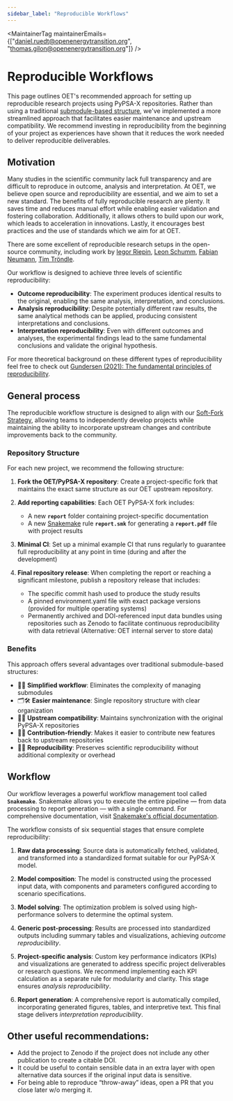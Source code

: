 ```yaml
---
sidebar_label: "Reproducible Workflows"
---
```



<MaintainerTag maintainerEmails={["daniel.ruedt@openenergytransition.org", "thomas.gilon@openenergytransition.org"]} />

# Reproducible Workflows

This page outlines OET's recommended approach for setting up reproducible research projects using PyPSA-X repositories. 
Rather than using a traditional [submodule-based structure](https://github.com/timtroendle/cookiecutter-reproducible-research), we've implemented a more streamlined approach that facilitates easier maintenance and upstream compatibility.
We recommend investing in reproducibility from the beginning of your project as experiences have shown that it reduces the work needed to deliver reproducible deliverables. 

## Motivation

Many studies in the scientific community lack full transparency and are difficult to reproduce in outcome, analysis and interpretation.
At OET, we believe open source and reproducibility are essential, and we aim to set a new standard.
The benefits of fully reproducible research are plenty. It saves time and reduces manual effort while enabling easier validation and fostering collaboration. 
Additionally, it allows others to build upon our work, which leads to acceleration in innovations. 
Lastly, it encourages best practices and the use of standards which we aim for at OET.

There are some excellent of reproducible research setups in the open-source community, including work by
[Iegor Riepin](https://github.com/Irieo/247-procurement-paper), [Leon Schumm](https://github.com/energyLS/aldehyde), 
[Fabian Neumann](https://github.com/fneum/broad-ranges), [Tim Tröndle](https://github.com/timtroendle/heat-mobility-preferences).

Our workflow is designed to achieve three levels of scientific reproducibility:

- **Outcome reproducibility**: The experiment produces identical results to the original, enabling the same analysis, interpretation, and conclusions.
- **Analysis reproducibility**: Despite potentially different raw results, the same analytical methods can be applied, producing consistent interpretations and conclusions.
- **Interpretation reproducibility**: Even with different outcomes and analyses, the experimental findings lead to the same fundamental conclusions and validate the original hypothesis.

For more theoretical background on these different types of reproducibility feel free to check out [Gundersen (2021): The fundamental principles of reproducibility](https://doi.org/10.1098/rsta.2020.0210).

## General process

The reproducible workflow structure is designed to align with our [Soft-Fork Strategy](docs/Engineering/SoftForkStrategy.mdx), allowing teams to independently develop projects while maintaining the ability to incorporate upstream changes and contribute improvements back to the community.

### Repository Structure

For each new project, we recommend the following structure:

1. **Fork the OET/PyPSA-X repository**: Create a project-specific fork that maintains the exact same structure as our OET upstream repository.

2. **Add reporting capabilities**: Each OET PyPSA-X fork includes:
   - A new **`report`** folder containing project-specific documentation
   - A new [Snakemake](https://snakemake.readthedocs.io/en/stable/) rule **`report.smk`** for generating a **`report.pdf`** file with project results

3. **Minimal CI**: Set up a minimal example CI that runs regularly to guarantee full reproducibility at any point in time (during and after the development) 

4. **Final repository release**: When completing the report or reaching a significant milestone, publish a repository release that includes:
   - The specific commit hash used to produce the study results
   - A pinned environment.yaml file with exact package versions (provided for multiple operating systems)
   - Permanently archived and DOI-referenced input data bundles using repositories such as Zenodo to facilitate continuous reproducibility with data retrieval (Alternative: OET internal server to store data)

### Benefits

This approach offers several advantages over traditional submodule-based structures:

- 🧹✨ **Simplified workflow**: Eliminates the complexity of managing submodules
- 🗂️🛠️ **Easier maintenance**: Single repository structure with clear organization
- 🔄🌐 **Upstream compatibility**: Maintains synchronization with the original PyPSA-X repositories
- 🤝🚀 **Contribution-friendly**: Makes it easier to contribute new features back to upstream repositories
- 🧪🔁 **Reproducibility**: Preserves scientific reproducibility without additional complexity or overhead

## Workflow

Our workflow leverages a powerful workflow management tool called **`Snakemake`**. 
Snakemake allows you to execute the entire pipeline — from data processing to report generation — with a single command.
For comprehensive documentation, visit [Snakemake's official documentation](https://snakemake.readthedocs.io/en/stable/).

The workflow consists of six sequential stages that ensure complete reproducibility:

1. **Raw data processing**: Source data is automatically fetched, validated, and transformed into a standardized format suitable for our PyPSA-X model.

2. **Model composition**: The model is constructed using the processed input data, with components and parameters configured according to scenario specifications.

3. **Model solving**: The optimization problem is solved using high-performance solvers to determine the optimal system.

4. **Generic post-processing**: Results are processed into standardized outputs including summary tables and visualizations, achieving *outcome reproducibility*.

5. **Project-specific analysis**: Custom key performance indicators (KPIs) and visualizations are generated to address specific project deliverables or research questions. 
We recommend implementing each KPI calculation as a separate rule for modularity and clarity. This stage ensures *analysis reproducibility*.

6. **Report generation**: A comprehensive report is automatically compiled, incorporating generated figures, tables, and interpretive text.
This final stage delivers *interpretation reproducibility*.

## Other useful recommendations:

- Add the project to Zenodo if the project does not include any other publication to create a citable DOI.
- It could be useful to contain sensible data in an extra layer with open alternative data sources if the original input data is sensitive.
- For being able to reproduce “throw-away” ideas, open a PR that you close later w/o merging it.

